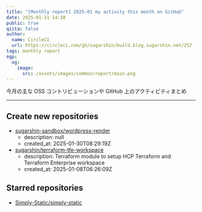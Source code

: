 ```yaml
---
title: "[Monthly report] 2025-01 my activity this month on GitHub"
date: 2025-01-31 14:38
public: true
qiita: false
author:
  name: CircleCI
  url: https://circleci.com/gh/sugarshin/build.blog.sugarshin.net/257
tags: monthly report
ogp:
  og:
    image:
      src: /assets/images/common/report/main.png
---
```


今月の主な OSS コントリビューションや GitHub 上のアクティビティまとめ

***

## Create new repositories

- [sugarshin-sandbox/wordpress-render](https://github.com/sugarshin-sandbox/wordpress-render)
  - description: null
  - created_at: 2025-01-30T08:29:19Z
- [sugarshin/terraform-tfe-workspace](https://github.com/sugarshin/terraform-tfe-workspace)
  - description: Terraform module to setup HCP Terraform and Terraform Enterprise workspace
  - created_at: 2025-01-08T06:26:09Z

## Starred repositories

- [Simply-Static/simply-static](https://github.com/Simply-Static/simply-static)
